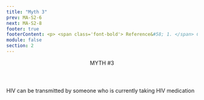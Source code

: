 ```yaml
---
title: "Myth 3"
prev: MA-S2-6
next: MA-S2-8
footer: true
footerContent: <p> <span class='font-bold'> Reference&#58; 1. </span> Centers for Disease Control and Prevention. HIV Treatment. April 20, 2022. Accessed May 19, 2022. https://www.cdc.gov/hiv/basics/livingwithhiv/treatment.html <span class='font-bold'>2. </span> Eisinger RW, Dieffenbach CW, Fauci AS. HIV viral load and transmissibility of HIV infection&#58; undetectable equals untransmittable. JAMA. 2019;321(5):451-452. doi:10.1001/jama.2018.21167</p>
module: false
section: 2
---
```


<Header>
  MYTH <span className="text-red">#3</span>
</Header>
<StickyPicture image="/GettyImages-1267922800_FPO_BW.png" primary>
  <Pic
    src="/Group_491.svg"
    className="h-[75px] w-[75px] 2xl:h-[150px] 2xl:w-[150px]"
  />
  <PP class="font-sans font-bold text-2xl 2xl:text-3xl text-red">
    HIV can be transmitted by someone who is currently taking HIV medication
  </PP>
  <br />
  <List
    type="simple"
    fontSize="text-1rem 2xl:text-1.5rem"
    list="If someone is living with and being treated for HIV (and taking their medicines as prescribed), the amount of HIV in their body (viral load) can be reduced to a level so low that it cannot be passed to others through sex 1
    This concept is known as U=U (undetectable = untransmittable) 2"
  />
</StickyPicture>
